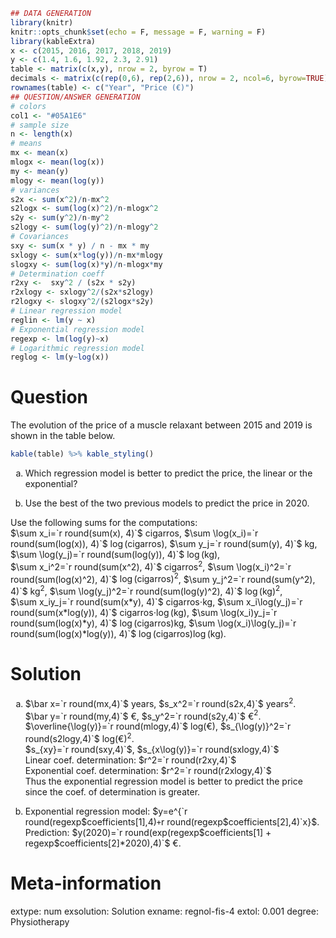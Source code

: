 
```r
## DATA GENERATION
library(knitr)
knitr::opts_chunk$set(echo = F, message = F, warning = F)
library(kableExtra)
x <- c(2015, 2016, 2017, 2018, 2019)
y <- c(1.4, 1.6, 1.92, 2.3, 2.91)
table <- matrix(c(x,y), nrow = 2, byrow = T)
decimals <- matrix(c(rep(0,6), rep(2,6)), nrow = 2, ncol=6, byrow=TRUE)
rownames(table) <- c("Year", "Price (€)")
## QUESTION/ANSWER GENERATION
# colors
col1 <- "#05A1E6"
# sample size
n <- length(x)
# means
mx <- mean(x)
mlogx <- mean(log(x))
my <- mean(y)
mlogy <- mean(log(y))
# variances
s2x <- sum(x^2)/n-mx^2
s2logx <- sum(log(x)^2)/n-mlogx^2
s2y <- sum(y^2)/n-my^2
s2logy <- sum(log(y)^2)/n-mlogy^2
# Covariances
sxy <- sum(x * y) / n - mx * my
sxlogy <- sum(x*log(y))/n-mx*mlogy
slogxy <- sum(log(x)*y)/n-mlogx*my
# Determination coeff
r2xy <-  sxy^2 / (s2x * s2y)
r2xlogy <- sxlogy^2/(s2x*s2logy)
r2logxy <- slogxy^2/(s2logx*s2y)
# Linear regression model
reglin <- lm(y ~ x)
# Exponential regression model
regexp <- lm(log(y)~x)
# Logarithmic regression model
reglog <- lm(y~log(x))
```

Question
========
The evolution of the price of a muscle relaxant between 2015 and 2019 is shown in the table below.

```r
kable(table) %>% kable_styling()
```


a. Which regression model is better to predict the price, the linear or the exponential?

a. Use the best of the two previous models to predict the price in 2020.


Use the following sums for the computations:  
$\sum x_i=`r round(sum(x), 4)`$ cigarros, $\sum \log(x_i)=`r round(sum(log(x)), 4)`$ $\log(\mbox{cigarros})$, $\sum y_j=`r round(sum(y), 4)`$ kg, $\sum \log(y_j)=`r round(sum(log(y)), 4)`$ $\log(\mbox{kg})$,  
$\sum x_i^2=`r round(sum(x^2), 4)`$ cigarros$^2$, $\sum \log(x_i)^2=`r round(sum(log(x)^2), 4)`$ $\log(\mbox{cigarros})^2$, $\sum y_j^2=`r round(sum(y^2), 4)`$ kg$^2$, $\sum \log(y_j)^2=`r round(sum(log(y)^2), 4)`$ $\log(\mbox{kg})^2$,  
$\sum x_iy_j=`r round(sum(x*y), 4)`$ cigarros$\cdot$kg, $\sum x_i\log(y_j)=`r round(sum(x*log(y)), 4)`$ cigarros$\cdot\log(\mbox{kg})$, $\sum \log(x_i)y_j=`r round(sum(log(x)*y), 4)`$ $\log(\mbox{cigarros})$kg, $\sum \log(x_i)\log(y_j)=`r round(sum(log(x)*log(y)), 4)`$ $\log(\mbox{cigarros})\log(\mbox{kg})$.

Solution
========

a. $\bar x=`r round(mx,4)`$ years, $s_x^2=`r round(s2x,4)`$ years$^2$.  
$\bar y=`r round(my,4)`$ €, $s_y^2=`r round(s2y,4)`$ €$^2$.  
$\overline{\log(y)}=`r round(mlogy,4)`$ log(€), $s_{\log(y)}^2=`r round(s2logy,4)`$ log(€)$^2$.  
$s_{xy}=`r round(sxy,4)`$, $s_{x\log(y)}=`r round(sxlogy,4)`$  
Linear coef. determination: $r^2=`r round(r2xy,4)`$  
Exponential coef. determination: $r^2=`r round(r2xlogy,4)`$  
Thus the exponential regression model is better to predict the price since the coef. of determination is greater.

a. Exponential regression model: $y=e^{`r round(regexp$coefficients[1],4)`+`r round(regexp$coefficients[2],4)`x}$.  
Prediction: $y(2020)=`r round(exp(regexp$coefficients[1] + regexp$coefficients[2]*2020),4)`$ €.

Meta-information 
================
extype: num
exsolution: Solution
exname: regnol-fis-4
extol: 0.001
degree: Physiotherapy
 
